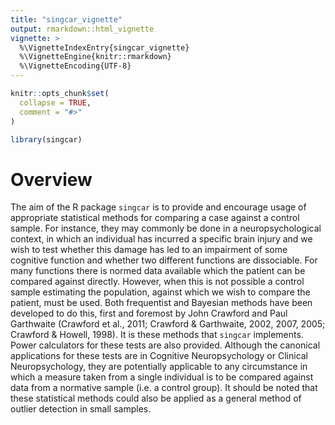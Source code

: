 ```yaml
---
title: "singcar_vignette"
output: rmarkdown::html_vignette
vignette: >
  %\VignetteIndexEntry{singcar_vignette}
  %\VignetteEngine{knitr::rmarkdown}
  %\VignetteEncoding{UTF-8}
---
```


```r
knitr::opts_chunk$set(
  collapse = TRUE,
  comment = "#>"
)
```

```r
library(singcar)
```

# Overview

The aim of the R package `singcar` is to provide and encourage usage of
appropriate statistical methods for comparing a case against a control sample.
For instance, they may commonly be done in a neuropsychological context, in
which an individual has incurred a specific brain injury and we wish to test
whether this damage has led to an impairment of some cognitive function and
whether two different functions are dissociable. For many functions there is
normed data available which the patient can be compared against directly.
However, when this is not possible a control sample estimating the population,
against which we wish to compare the patient, must be used. Both frequentist and
Bayesian methods have been developed to do this, first and foremost by John
Crawford and Paul Garthwaite (Crawford et al., 2011; Crawford & Garthwaite,
2002, 2007, 2005; Crawford & Howell, 1998). It is these methods that `singcar`
implements. Power calculators for these tests are also provided. Although the
canonical applications for these tests are in Cognitive Neuropsychology or
Clinical Neuropsychology, they are potentially applicable to any circumstance in
which a measure taken from a single individual is to be compared against data
from a normative sample (i.e. a control group). It should be noted that these
statistical methods could also be applied as a general method of outlier
detection in small samples.
